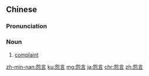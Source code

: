 ==Chinese==
{{zh-forms}}

===Pronunciation===
{{zh-pron
|m=yuànyán
|c=jyun3 jin4
|h=pfs=yen-ngièn
|mn=qz,tw,xm:oàn-giân/zz:oàn-gân
|cat=n
}}

===Noun===
{{zh-noun}}

# [[complaint]]

[[zh-min-nan:怨言]]
[[ku:怨言]]
[[mg:怨言]]
[[ja:怨言]]
[[chr:怨言]]
[[zh:怨言]]